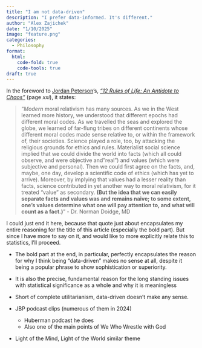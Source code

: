 ```yaml
---
title: "I am not data-driven"
description: "I prefer data-informed. It's different."
author: "Alex Zajichek"
date: "1/10/2025"
image: "feature.png"
categories:
  - Philosophy
format:
  html:
    code-fold: true
    code-tools: true
draft: true
---
```


In the foreword to [Jordan Peterson](https://www.jordanbpeterson.com/)'s, [_"12 Rules of Life: An Antidote to Chaos"_](https://www.amazon.com/gp/product/0345816021) (page _xxi_), it states:

> "_Modern_ moral relativism has many sources. As we in the West learned more history, we understood that different epochs had different moral codes. As we travelled the seas and explored the globe, we learned of far-flung tribes on different continents whose different moral codes made sense relative to, or within the framework of, their societies. Science played a role, too, by attacking the religious grounds for ethics and rules. Materialist social science implied that we could divide the world into facts (which all could observe, and were objective and "real") and values (which were subjective and personal). Then we could first agree on the facts, and, maybe, one day, develop a scientific code of ethics (which has yet to arrive). Moreover, by implying that values had a lesser reality than facts, science contributed in yet another way to moral relativism, for it treated "value" as secondary. **(But the idea that we can easily separate facts and values was and remains naive; to some extent, one's values determine what one will pay attention to, and what will count as a fact.)**" - Dr. Norman Doidge, MD

I could just end it here, because that quote just about encapsulates my entire reasoning for the title of this article (especially the bold part). But since I have more to say on it, and would like to more explicitly relate this to statistics, I'll proceed. 

* The bold part at the end, in particular, perfectly encapsulates the reason for why I think being "data-driven" makes no sense at all, despite it being a popular phrase to show sophistication or superiority. 

* It is also the precise, fundamental reason for the long standing issues with statistical significance as a whole and why it is meaningless

* Short of complete utilitarianism, data-driven doesn't make any sense.

* JBP podcast clips (numerous of them in 2024)
  + Huberman podcast he does
  + Also one of the main points of We Who Wrestle with God

* Light of the Mind, Light of the World similar theme